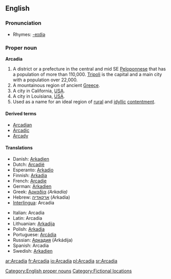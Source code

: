 ==English==
{{wikipedia}}

===Pronunciation===
* Rhymes: [[Rhymes:English:-eɪdiə|-eɪdiə]]

===Proper noun===
'''Arcadia'''

# A district or a prefecture in the central and mid SE [[Peloponnese]] that has a population of more than 110,000. [[Tripoli]] is the capital and a main city with a population over 22,000.
# A mountainous region of ancient [[Greece]].
# A city in California, [[USA]].
# A city in Louisiana, [[USA]].
# Used as a name for an ideal region of [[rural]] and [[idyllic]] [[contentment]].

====Derived terms====
* [[Arcadian]]
* [[Arcadic]]
* [[Arcady]]

====Translations====
{{trans-top|A district or a prefecture in the central and mid SE Peloponnese}}
* Danish: [[Arkadien]]
* Dutch: [[Arcadië]]
* Esperanto: [[Arkadio]]
* Finnish: [[Arkadia]]
* French: [[Arcadie]]
* German: [[Arkadien]]
* Greek: [[Αρκαδία]] ''(Arkadía)'' {{f}}
* Hebrew: [[ארקאדיה]] (Arkadia) {{f}}
* [[Interlingua]]: Arcadia
{{trans-mid}}
* Italian: Arcadia {{f}}
* Latin: Arcadia {{f}}
* Lithuanian: [[Arkadija]]
* Polish: [[Arkadia]] {{f}}
* Portuguese: [[Arcádia]] {{f}}
* Russian: [[Аркадия]] (Arkádija) {{f}}
* Spanish: Arcadia {{f}}
* Swedish: [[Arkadien]]
{{trans-bottom}}

[[Category:English proper nouns]]
[[Category:Fictional locations]]

[[ar:Arcadia]]
[[fr:Arcadia]]
[[io:Arcadia]]
[[pl:Arcadia]]
[[sr:Arcadia]]